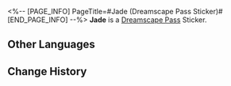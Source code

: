 <%-- [PAGE_INFO]
PageTitle=#Jade (Dreamscape Pass Sticker)#
[END_PAGE_INFO] --%>
{{Stub|Location information}}
{{Item Infobox
|title       = Jade
|id          = 225007
|image       = Dreamscape Pass Sticker Jade.png{{subst:void|<!--$UPLOAD:<<SpriteOutput/TravelBrochure/StickFigures/225007.png>-<Dreamscape Pass Sticker Jade.png>-<Item Icons>>-->}}
|type        = Dreamscape Pass Sticker
|type2       = Ashes to Ashes, Dust to Dust Stickers
|invCategory = 
|rarity      = 4
|effect      = 
|description = Digital stickers that can be used to decorate the pages of the Dreamtour Handbook. They come in many different styles.
|source1     = [[Unlocked by Default]]
}}
{{Description|At the next stop, there will also be many wishes waiting to be fulfilled.}}
'''Jade''' is a [[Dreamscape Pass]] Sticker.

==Other Languages==
{{Other Languages
|en   = Jade
|zhs  = 翡翠
|zht  = 翡翠
|ja   = ジェイド
|ko   = 제이드
|es   = Jade
|fr   = Jade
|ru   = Яшма
|th   = Jade
|vi   = Jade
|de   = Jade
|id   = Jade
|pt   = Jade
}}

==Change History==
{{Change History|2.3}}